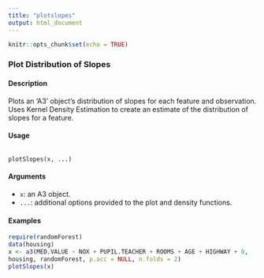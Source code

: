 ```yaml
---
title: "plotslopes"
output: html_document
---
```


```r
knitr::opts_chunk$set(echo = TRUE)
```

###  Plot Distribution of Slopes
#### Description
Plots an 'A3' object's distribution of slopes for each feature and observation. Uses Kernel Density Estimation to create an estimate of the distribution of slopes for a feature.

#### Usage 
<pre><code>
plotSlopes(x, ...)
</code></pre>

#### Arguments 
* ``x``: an A3 object.
* ``...``: additional options provided to the plot and density functions.

#### Examples 

```r
require(randomForest)
data(housing)
x <- a3(MED.VALUE ~ NOX + PUPIL.TEACHER + ROOMS + AGE + HIGHWAY + 0,
housing, randomForest, p.acc = NULL, n.folds = 2)
plotSlopes(x)
```
